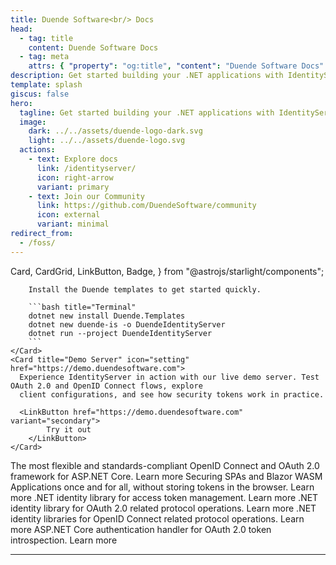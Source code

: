 ```yaml
---
title: Duende Software<br/> Docs
head:
  - tag: title
    content: Duende Software Docs
  - tag: meta
    attrs: { "property": "og:title", "content": "Duende Software Docs" }
description: Get started building your .NET applications with IdentityServer, Backend-for-Frontend (BFF) and our open-source tools.
template: splash
giscus: false
hero:
  tagline: Get started building your .NET applications with IdentityServer, Backend-for-Frontend (BFF) and our open-source tools.
  image:
    dark: ../../assets/duende-logo-dark.svg
    light: ../../assets/duende-logo.svg
  actions:
    - text: Explore docs
      link: /identityserver/
      icon: right-arrow
      variant: primary
    - text: Join our Community
      link: https://github.com/DuendeSoftware/community
      icon: external
      variant: minimal
redirect_from:
  - /foss/
---
```


  Card,
  CardGrid,
  LinkButton,
  Badge,
} from "@astrojs/starlight/components";

<CardGrid>
    <Card title="Install templates" icon="rocket">

        Install the Duende templates to get started quickly.

        ```bash title="Terminal"
        dotnet new install Duende.Templates
        dotnet new duende-is -o DuendeIdentityServer
        dotnet run --project DuendeIdentityServer
        ```
    </Card>
    <Card title="Demo Server" icon="setting" href="https://demo.duendesoftware.com">
      Experience IdentityServer in action with our live demo server. Test OAuth 2.0 and OpenID Connect flows, explore
      client configurations, and see how security tokens work in practice.

      <LinkButton href="https://demo.duendesoftware.com" variant="secondary">
            Try it out
        </LinkButton>
    </Card>

</CardGrid>

<CardGrid>
  <Card title="IdentityServer" icon="open-book">
    The most flexible and standards-compliant OpenID Connect and OAuth 2.0
    framework for ASP.NET Core.
    <LinkButton href="/identityserver/" variant="secondary">
      Learn more
    </LinkButton>
  </Card>
  <Card title="Backend-for-Frontend (BFF)" icon="seti:c-sharp">
    Securing SPAs and Blazor WASM Applications once and for all, without storing
    tokens in the browser.
    <LinkButton href="/bff/" variant="secondary">
      Learn more
    </LinkButton>
  </Card>
  <Card title="Access Token Management" icon="github">
    <Badge text={"OSS"} /> .NET identity library for access token management.
    <LinkButton href="/accesstokenmanagement/" variant="secondary">
      Learn more
    </LinkButton>
  </Card>
  <Card title="Identity Model" icon="github">
    <Badge text={"OSS"} /> .NET identity library for OAuth 2.0 related protocol
    operations.
    <LinkButton href="/identitymodel/" variant="secondary">
      Learn more
    </LinkButton>
  </Card>
  <Card title="OIDC Client" icon="github">
    <Badge text={"OSS"} /> .NET identity libraries for OpenID Connect related
    protocol operations.
    <LinkButton href="/identitymodel-oidcclient/" variant="secondary">
      Learn more
    </LinkButton>
  </Card>
  <Card title="Introspection for ASP.NET Core" icon="github">
    <Badge text={"OSS"} /> ASP.NET Core authentication handler for OAuth 2.0 token introspection.
    <LinkButton href="/introspection/" variant="secondary">
      Learn more
    </LinkButton>
  </Card>
</CardGrid>

<hr />

<Newsletter />
